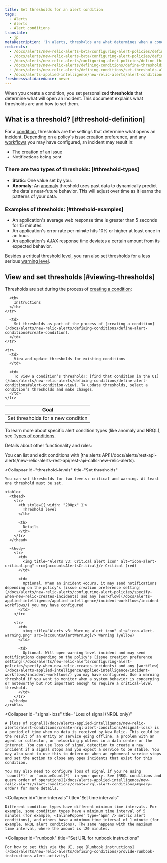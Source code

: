 ```yaml
---
title: Set thresholds for an alert condition
tags:
  - Alerts
  - Alerts
  - Alert conditions
translate:
  - jp
metaDescription: 'In alerts, thresholds are what determines when a condition will trigger an incident.'
redirects:
  - /docs/alerts/new-relic-alerts-beta/configuring-alert-policies/defining-thresholds-trigger-alert
  - /docs/alerts/new-relic-alerts-beta/configuring-alert-policies/define-thresholds-trigger-alert
  - /docs/alerts/new-relic-alerts/configuring-alert-policies/define-thresholds-trigger-alert
  - /docs/alerts/new-relic-alerts/defining-conditions/define-thresholds-trigger-alert
  - /docs/alerts/new-relic-alerts/defining-conditions/set-thresholds-alert-condition
  - /docs/alerts-applied-intelligence/new-relic-alerts/alert-conditions/set-thresholds-alert-condition
freshnessValidatedDate: never
---
```




When you create a condition, you set personalized <DoNotTranslate>**thresholds**</DoNotTranslate> that determine what will open an incident. This document explains what thresholds are and how to set them.

## What is a threshold? [#threshold-definition]

For a [condition](/docs/using-new-relic/welcome-new-relic/get-started/glossary#alert-condition), thresholds are the settings that determine what opens an [incident](/docs/new-relic-solutions/get-started/glossary/#alert-incident). Depending on a policy's [issue creation preference](/docs/alerts/new-relic-alerts/configuring-alert-policies/specify-when-new-relic-creates-incidents), and any [workflows](/docs/alerts-applied-intelligence/applied-intelligence/incident-workflows/incident-workflows/) you may have configured, an incident may result in:

* The creation of an issue
* Notifications being sent

### There are two types of thresholds: [#threshold-types]

* <DoNotTranslate>**Static**</DoNotTranslate>: One value set by you.
* <DoNotTranslate>**Anomaly**</DoNotTranslate>: An [anomaly](/docs/alerts-applied-intelligence/new-relic-alerts/advanced-alerts/other-condition-types/create-anomaly-alert-conditions/#set-anomaly-thresholds) threshold uses past data to dynamically predict the data's near-future behavior. This will adjust over time as it learns the patterns of your data. 


### Examples of thresholds: [#threshold-examples]

* An application's average web response time is greater than 5 seconds for 15 minutes.
* An application's error rate per minute hits 10% or higher at least once in an hour.
* An application's AJAX response time deviates a certain amount from its expected behavior.

Besides a critical threshold level, you can also set thresholds for a less serious [warning level](#threshold-levels).

## View and set thresholds [#viewing-thresholds]

Thresholds are set during the process of [creating a condition](/docs/alerts/new-relic-alerts/defining-conditions/define-alert-conditions):

<table>
  <thead>
    <tr>
      <th style={{ width: "220px" }}>
        Goal
      </th>

      <th>
        Instructions
      </th>
    </tr>
  </thead>

  <tbody>
    <tr>
      <td>
        Set thresholds for a new condition
      </td>

      <td>
        Set thresholds as part of the process of [creating a condition](/docs/alerts/new-relic-alerts/defining-conditions/define-alert-conditions#create-condition).
      </td>
    </tr>

    <tr>
      <td>
        View and update thresholds for existing conditions
      </td>

      <td>
        To view a condition’s thresholds: [find that condition in the UI](/docs/alerts/new-relic-alerts/defining-conditions/define-alert-conditions#alert-condition-view). To update thresholds, select a condition’s thresholds and make changes.
      </td>
    </tr>
  </tbody>
</table>

To learn more about specific alert condition types (like anomaly and NRQL), see [Types of conditions](/docs/alerts/new-relic-alerts/defining-conditions/define-alert-conditions#condition-types).

Details about other functionality and rules:

<CollapserGroup>
  <Collapser
    id="use-api"
    title="Use the alerts API"
  >
    You can list and edit conditions with [the alerts API](/docs/alerts/rest-api-alerts/new-relic-alerts-rest-api/rest-api-calls-new-relic-alerts).
  </Collapser>

  <Collapser
    id="threshold-levels"
    title="Set thresholds"
  >
    You can set thresholds for two levels: critical and warning. At least one threshold must be set.

    <table>
      <thead>
        <tr>
          <th style={{ width: "200px" }}>
            Threshold level
          </th>

          <th>
            Details
          </th>
        </tr>
      </thead>

      <tbody>
        <tr>
          <td>
            <img title="Alerts v3: Critical alert icon" alt="icon-alert-critical.png" src={accountsAlertsCritical}/> Critical (red)
          </td>

          <td>
            Optional. When an incident occurs, it may send notifications depending on the policy's [issue creation preference setting](/docs/alerts/new-relic-alerts/configuring-alert-policies/specify-when-new-relic-creates-incidents) and any [workflow](/docs/alerts-applied-intelligence/applied-intelligence/incident-workflows/incident-workflows/) you may have configured.
          </td>
        </tr>

        <tr>
          <td>
            <img title="Alerts v3: Warning alert icon" alt="icon-alert-warning.png" src={accountsAlertWarning}/> Warning (yellow)
          </td>

          <td>
            Optional. Will open warning-level incident and may send notifications depending on the policy's [issue creation preference setting](/docs/alerts/new-relic-alerts/configuring-alert-policies/specify-when-new-relic-creates-incidents) and any [workflow](/docs/alerts-applied-intelligence/applied-intelligence/incident-workflows/incident-workflows/) you may have configured. Use a warning threshold if you want to monitor when a system behavior is concerning or noteworthy but not important enough to require a critical-level threshold.
          </td>
        </tr>
      </tbody>
    </table>
  </Collapser>

  <Collapser
    id="signal-loss"
    title="Loss of signal (NRQL only)"
  >
    A [loss of signal](/docs/alerts-applied-intelligence/new-relic-alerts/alert-conditions/create-nrql-alert-conditions/#signal-loss) is a period of time when no data is received by New Relic. This could be the result of an entity or service going offline, a problem with an agent or collector, or networking problems in a data center or the internet. You can use loss of signal detection to create a new incident if a signal stops and you expect a service to be stable. You may also want to use this to determine when an ephemeral service stops and set the action to close any open incidents that exist for this condition.
    
    You may also need to configure loss of signal if you're using `count(*)` or `uniqueCount(*)` in your query. See [NRQL conditions and query order of operations](/docs/alerts-applied-intelligence/new-relic-alerts/alert-conditions/create-nrql-alert-conditions/#query-order) for more details.
  </Collapser>

  <Collapser
    id="time-intervals"
    title="Set time intervals"
  >
    Different condition types have different minimum time intervals. For example, some condition types have a minimum time interval of 5 minutes (for example, <InlinePopover type="apm" /> metric alert conditions), and others have a minimum time interval of 1 minute (for example, NRQL alert conditions). The same happens with the maximum time interval, where the amount is 120 minutes.
  </Collapser>

  <Collapser
    id="runbook"
    title="Set URL for runbook instructions"
  >
    For how to set this via the UI, see [Runbook instructions](/docs/alerts/new-relic-alerts/defining-conditions/provide-runbook-instructions-alert-activity).
  </Collapser>
</CollapserGroup>
